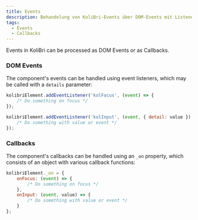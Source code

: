 ```yaml
---
title: Events
description: Behandelung von KoliBri-Events über DOM-Events mit Listenern oder Callback-Funktionen über die Eigenschaft _on.
tags:
  - Events
  - Callbacks
---
```


Events in KoliBri can be processed as DOM Events or as Callbacks.

### DOM Events

The component's events can be handled using event listeners, which may be called with a `details` parameter:

```js
kolibriElement.addEventListener('kolFocus', (event) => {
	/* Do something on focus */
});

kolibriElement.addEventListener('kolInput', (event, { detail: value }) => {
	/* Do something with value or event */
});
```


### Callbacks

The component's callbacks can be handled using an `_on` property, which consists of an object with various callback functions:

```js
kolibriElement._on = {
	onFocus: (event) => {
		/* Do something on focus */
	},
	onInput: (event, value) => {
		/* Do something with value or event */
	}
};
```
